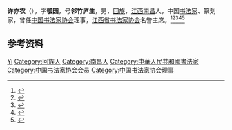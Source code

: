 '''许亦农'''（{{bd|1919年||2011年}}），字'''瓠园'''，号'''邻竹庐生'''，男，[[回族|回族]]，[[江西|江西]][[南昌|南昌]]人，中国[[书法家|书法家]]、篆刻家，曾任[[中国书法家协会|中国书法家协会]]理事，[[江西省书法家协会|江西省书法家协会]]名誉主席。<ref>{{Cite book|title=中国当代文化艺术名人大辞典|author=刘波主编|publisher=国际文化出版公司|year=1993|isbn=9787800493898|location=北京|pages=}}</ref><ref>{{Cite book|title=中国当代艺术界名人录|author=中国名人研究院编; 异天, 戈德主编|publisher=社会科学文献出版社|year=1993|isbn=|location=北京|pages=}}</ref><ref>{{Cite book|title=中国当代书画家名人大辞典|author=郭翔主编|publisher=河南美术出版社|year=1993|isbn=|location=郑州|pages=}}</ref><ref>{{Cite book|title=中国当代书法家辞典|author=金通达主编|publisher=浙江人民出版社|year=2001|isbn=|location=杭州|pages=}}</ref><ref>{{Cite book|title=中国当代篆刻家辞典|author=金通达主编|publisher=浙江人民出版社|year=1997|isbn=|location=杭州|pages=}}</ref>

== 参考资料 ==
{{reflist}}

{{中国人物小作品}}
{{中国书法家协会第二届理事会}}

{{Authority control}}
{{DEFAULTSORT:Xu}}
[[Category:许姓|Yi]]
[[Category:回族人|Category:回族人]]
[[Category:南昌人|Category:南昌人]]
[[Category:中華人民共和國書法家|Category:中華人民共和國書法家]]
[[Category:中国书法家协会会员|Category:中国书法家协会会员]]
[[Category:中国书法家协会理事|Category:中国书法家协会理事]]